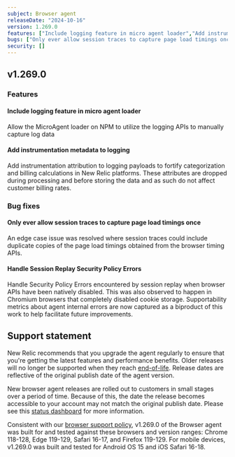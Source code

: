 ```yaml
---
subject: Browser agent
releaseDate: "2024-10-16"
version: 1.269.0
features: ["Include logging feature in micro agent loader","Add instrumentation metadata to logging"]
bugs: ["Only ever allow session traces to capture page load timings once","Handle Session Replay Security Policy Errors"]
security: []
---
```


## v1.269.0

### Features

#### Include logging feature in micro agent loader
Allow the MicroAgent loader on NPM to utilize the logging APIs to manually capture log data

#### Add instrumentation metadata to logging
Add instrumentation attribution to logging payloads to fortify categorization and billing calculations in New Relic platforms. These attributes are dropped during processing and before storing the data and as such do not affect customer billing rates.


### Bug fixes

#### Only ever allow session traces to capture page load timings once
An edge case issue was resolved where session traces could include duplicate copies of the page load timings obtained from the browser timing APIs.

#### Handle Session Replay Security Policy Errors
Handle Security Policy Errors encountered by session replay when browser APIs have been natively disabled.  This was also observed to happen in Chromium browsers that completely disabled cookie storage.  Supportability metrics about agent internal errors are now captured as a biproduct of this work to help facilitate future improvements.

## Support statement

New Relic recommends that you upgrade the agent regularly to ensure that you're getting the latest features and performance benefits. Older releases will no longer be supported when they reach [end-of-life](https://docs.newrelic.com/docs/browser/browser-monitoring/getting-started/browser-agent-eol-policy/). Release dates are reflective of the original publish date of the agent version.

New browser agent releases are rolled out to customers in small stages over a period of time. Because of this, the date the release becomes accessible to your account may not match the original publish date. Please see this [status dashboard](https://newrelic.github.io/newrelic-browser-agent-release/) for more information.

Consistent with our [browser support policy](https://docs.newrelic.com/docs/browser/new-relic-browser/getting-started/compatibility-requirements-browser-monitoring/#browser-types), v1.269.0 of the Browser agent was built for and tested against these browsers and version ranges: Chrome 118-128, Edge 119-129, Safari 16-17, and Firefox 119-129. For mobile devices, v1.269.0 was built and tested for Android OS 15 and iOS Safari 16-18.